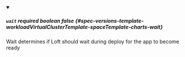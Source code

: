 
<details className="config-field" data-expandable="false" open>
<summary>

##### `wait` <span className="config-field-required" data-required="false">required</span> <span className="config-field-type">boolean</span> <span className="config-field-default">false</span> <span className="config-field-enum"></span> {#spec-versions-template-workloadVirtualClusterTemplate-spaceTemplate-charts-wait}

Wait determines if Loft should wait during deploy for the app to become ready

</summary>



</details>

